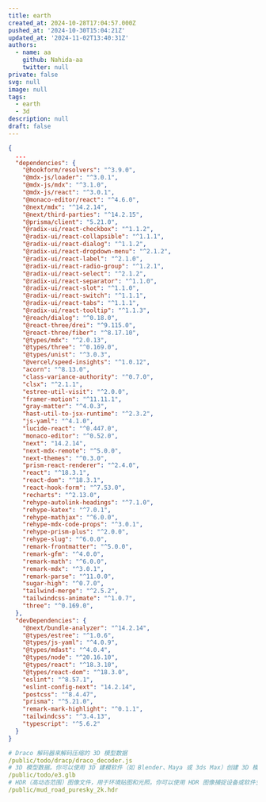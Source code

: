 ```yaml
---
title: earth
created_at: 2024-10-28T17:04:57.000Z
pushed_at: '2024-10-30T15:04:21Z'
updated_at: '2024-11-02T13:40:31Z'
authors:
  - name: aa
    github: Nahida-aa
    twitter: null
private: false
svg: null
image: null
tags:
  - earth
  - 3d
description: null
draft: false
---
```

```json path='package.json'
{
  ...
  "dependencies": {
    "@hookform/resolvers": "^3.9.0",
    "@mdx-js/loader": "^3.0.1",
    "@mdx-js/mdx": "^3.1.0",
    "@mdx-js/react": "^3.0.1",
    "@monaco-editor/react": "^4.6.0",
    "@next/mdx": "^14.2.14",
    "@next/third-parties": "^14.2.15",
    "@prisma/client": "5.21.0",
    "@radix-ui/react-checkbox": "^1.1.2",
    "@radix-ui/react-collapsible": "^1.1.1",
    "@radix-ui/react-dialog": "^1.1.2",
    "@radix-ui/react-dropdown-menu": "^2.1.2",
    "@radix-ui/react-label": "^2.1.0",
    "@radix-ui/react-radio-group": "^1.2.1",
    "@radix-ui/react-select": "^2.1.2",
    "@radix-ui/react-separator": "^1.1.0",
    "@radix-ui/react-slot": "^1.1.0",
    "@radix-ui/react-switch": "^1.1.1",
    "@radix-ui/react-tabs": "^1.1.1",
    "@radix-ui/react-tooltip": "^1.1.3",
    "@reach/dialog": "^0.18.0",
    "@react-three/drei": "^9.115.0",
    "@react-three/fiber": "^8.17.10",
    "@types/mdx": "^2.0.13",
    "@types/three": "^0.169.0",
    "@types/unist": "^3.0.3",
    "@vercel/speed-insights": "^1.0.12",
    "acorn": "^8.13.0",
    "class-variance-authority": "^0.7.0",
    "clsx": "^2.1.1",
    "estree-util-visit": "^2.0.0",
    "framer-motion": "^11.11.1",
    "gray-matter": "^4.0.3",
    "hast-util-to-jsx-runtime": "^2.3.2",
    "js-yaml": "^4.1.0",
    "lucide-react": "^0.447.0",
    "monaco-editor": "^0.52.0",
    "next": "14.2.14",
    "next-mdx-remote": "^5.0.0",
    "next-themes": "^0.3.0",
    "prism-react-renderer": "^2.4.0",
    "react": "^18.3.1",
    "react-dom": "^18.3.1",
    "react-hook-form": "^7.53.0",
    "recharts": "^2.13.0",
    "rehype-autolink-headings": "^7.1.0",
    "rehype-katex": "^7.0.1",
    "rehype-mathjax": "^6.0.0",
    "rehype-mdx-code-props": "^3.0.1",
    "rehype-prism-plus": "^2.0.0",
    "rehype-slug": "^6.0.0",
    "remark-frontmatter": "^5.0.0",
    "remark-gfm": "^4.0.0",
    "remark-math": "^6.0.0",
    "remark-mdx": "^3.0.1",
    "remark-parse": "^11.0.0",
    "sugar-high": "^0.7.0",
    "tailwind-merge": "^2.5.2",
    "tailwindcss-animate": "^1.0.7",
    "three": "^0.169.0",
  },
  "devDependencies": {
    "@next/bundle-analyzer": "^14.2.14",
    "@types/estree": "^1.0.6",
    "@types/js-yaml": "^4.0.9",
    "@types/mdast": "^4.0.4",
    "@types/node": "^20.16.10",
    "@types/react": "^18.3.10",
    "@types/react-dom": "^18.3.0",
    "eslint": "^8.57.1",
    "eslint-config-next": "14.2.14",
    "postcss": "^8.4.47",
    "prisma": "^5.21.0",
    "remark-mark-highlight": "^0.1.1",
    "tailwindcss": "^3.4.13",
    "typescript": "^5.6.2"
  }
}
```
```yml
# Draco 解码器来解码压缩的 3D 模型数据
/public/todo/dracp/draco_decoder.js
# 3D 模型数据。你可以使用 3D 建模软件（如 Blender、Maya 或 3ds Max）创建 3D 模型，并导出为 GLB 格式
/public/todo/e3.glb
# HDR（高动态范围）图像文件，用于环境贴图和光照。你可以使用 HDR 图像捕捉设备或软件生成 HDR 图像，或者从在线资源下载现成的 HDR 图像
/public/mud_road_puresky_2k.hdr
```
